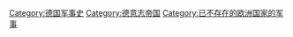 [[Category:德国军事史|Category:德国军事史]]
[[Category:德意志帝国|Category:德意志帝国]]
[[Category:已不存在的欧洲国家的军事|Category:已不存在的欧洲国家的军事]]